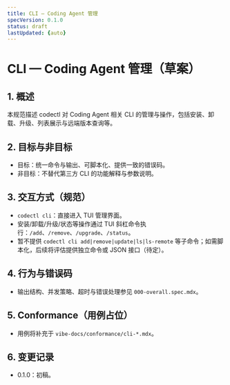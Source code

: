 ```yaml
---
title: CLI — Coding Agent 管理
specVersion: 0.1.0
status: draft
lastUpdated: {auto}
---
```


# CLI — Coding Agent 管理（草案）

## 1. 概述
本规范描述 codectl 对 Coding Agent 相关 CLI 的管理与操作，包括安装、卸载、升级、列表展示与远端版本查询等。

## 2. 目标与非目标
- 目标：统一命令与输出、可脚本化、提供一致的错误码。
- 非目标：不替代第三方 CLI 的功能解释与参数说明。

## 3. 交互方式（规范）

- `codectl cli`：直接进入 TUI 管理界面。
- 安装/卸载/升级/状态等操作通过 TUI 斜杠命令执行：`/add`、`/remove`、`/upgrade`、`/status`。
- 暂不提供 `codectl cli add|remove|update|ls|ls-remote` 等子命令；如需脚本化，后续将评估提供独立命令或 JSON 接口（待定）。

## 4. 行为与错误码
- 输出结构、并发策略、超时与错误处理参见 `000-overall.spec.mdx`。

## 5. Conformance（用例占位）
- 用例将补充于 `vibe-docs/conformance/cli-*.mdx`。

## 6. 变更记录
- 0.1.0：初稿。
